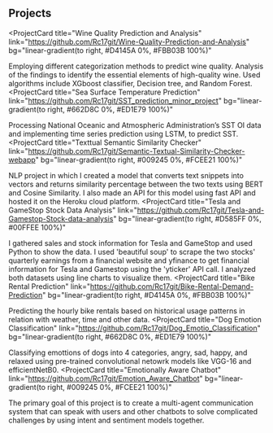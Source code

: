 ## Projects

<ProjectCard
  title="Wine Quality Prediction and Analysis"
  link="https://github.com/Rc17git/Wine-Quality-Prediction-and-Analysis"
  bg="linear-gradient(to right, #D4145A 0%, #FBB03B 100%)"
>
  Employing different categorization methods to predict wine quality. Analysis of the findings to identify the essential elements of high-quality wine. Used algorithms include XGboost classifier, Decision tree, and Random Forest.
</ProjectCard>
<ProjectCard
  title="Sea Surface Temperature Prediction"
  link="https://github.com/Rc17git/SST_prediction_minor_project"
  bg="linear-gradient(to right, #662D8C 0%, #ED1E79 100%)"
>
  Processing National Oceanic and Atmospheric Administration’s SST OI data and implementing time series prediction using LSTM, to predict SST.
</ProjectCard>
<ProjectCard
  title="Texttual Semantic Similarity Checker"
  link="https://github.com/Rc17git/Semantic-Textual-Similarity-Checker-webapp"
  bg="linear-gradient(to right, #009245 0%, #FCEE21 100%)"
>
  NLP project in which I created a model that converts text snippets into vectors and returns similarity percentage between the two texts using BERT and Cosine Similarity. I also made an API for this model using fast API and hosted it on the Heroku cloud platform.
</ProjectCard>
<ProjectCard
  title="Tesla and GameStop Stock Data Analysis"
  link="https://github.com/Rc17git/Tesla-and-Gamestop-Stock-data-analysis"
  bg="linear-gradient(to right, #D585FF 0%, #00FFEE 100%)"
>
  I gathered sales and stock information for Tesla and GameStop and used Python to show the data. I used 'beautiful soup' to scrape the two stocks' quarterly earnings from a financial website and yfinance to get financial information for Tesla and Gamestop using the 'yticker' API call. I analyzed both datasets using line charts to visualize them. 
</ProjectCard>
<ProjectCard
  title="Bike Rental Prediction"
  link="https://github.com/Rc17git/Bike-Rental-Demand-Prediction"
  bg="linear-gradient(to right, #D4145A 0%, #FBB03B 100%)"
>
  Predicting the hourly bike rentals based on historical usage patterns in relation with weather, time and other data.
</ProjectCard>
<ProjectCard
  title="Dog Emotion Classification"
  link="https://github.com/Rc17git/Dog_Emotio_Classification"
  bg="linear-gradient(to right, #662D8C 0%, #ED1E79 100%)"
>
  Classifying emottions of dogs into 4 categories, angry, sad, happy, and relaxed using pre-trained convolutional netowrk models like VGG-16 and efficientNetB0.
</ProjectCard>
<ProjectCard
  title="Emotionally Aware Chatbot"
  link="https://github.com/Rc17git/Emotion_Aware_Chatbot"
  bg="linear-gradient(to right, #009245 0%, #FCEE21 100%)"
>
  The primary goal of this project is to create a multi-agent communication system that can speak with users and other chatbots to solve complicated challenges by using intent and sentiment models together.
</ProjectCard>